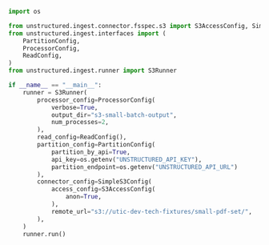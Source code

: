 ```python Python (SDK v1)
import os

from unstructured.ingest.connector.fsspec.s3 import S3AccessConfig, SimpleS3Config
from unstructured.ingest.interfaces import (
    PartitionConfig,
    ProcessorConfig,
    ReadConfig,
)
from unstructured.ingest.runner import S3Runner

if __name__ == "__main__":
    runner = S3Runner(
        processor_config=ProcessorConfig(
            verbose=True,
            output_dir="s3-small-batch-output",
            num_processes=2,
        ),
        read_config=ReadConfig(),
        partition_config=PartitionConfig(
            partition_by_api=True,
            api_key=os.getenv("UNSTRUCTURED_API_KEY"),
            partition_endpoint=os.getenv("UNSTRUCTURED_API_URL")
        ),
        connector_config=SimpleS3Config(
            access_config=S3AccessConfig(
                anon=True,
            ),
            remote_url="s3://utic-dev-tech-fixtures/small-pdf-set/",
        ),
    )
    runner.run()
```
